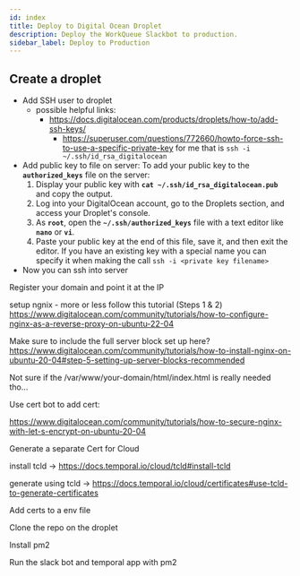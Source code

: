 ```yaml
---
id: index
title: Deploy to Digital Ocean Droplet
description: Deploy the WorkQueue Slackbot to production.
sidebar_label: Deploy to Production
---
```


## Create a droplet

- Add SSH user to droplet
  - possible helpful links:
    - https://docs.digitalocean.com/products/droplets/how-to/add-ssh-keys/
      - https://superuser.com/questions/772660/howto-force-ssh-to-use-a-specific-private-key
        for me that is `ssh -i ~/.ssh/id_rsa_digitalocean`
- Add public key to file on server:
  To add your public key to the **`authorized_keys`** file on the server:
  1. Display your public key with **`cat ~/.ssh/id_rsa_digitalocean.pub`** and copy the output.
  2. Log into your DigitalOcean account, go to the Droplets section, and access your Droplet's console.
  3. As **`root`**, open the **`~/.ssh/authorized_keys`** file with a text editor like **`nano`** or **`vi`**.
  4. Paste your public key at the end of this file, save it, and then exit the editor.
     If you have an existing key with a special name you can specify it when making the call
     `ssh -i <private key filename>`
- Now you can ssh into server

Register your domain and point it at the IP

setup ngnix - more or less follow this tutorial (Steps 1 & 2) https://www.digitalocean.com/community/tutorials/how-to-configure-nginx-as-a-reverse-proxy-on-ubuntu-22-04

Make sure to include the full server block set up here?
https://www.digitalocean.com/community/tutorials/how-to-install-nginx-on-ubuntu-20-04#step-5-setting-up-server-blocks-recommended

Not sure if the /var/www/your-domain/html/index.html is really needed tho…

Use cert bot to add cert:

https://www.digitalocean.com/community/tutorials/how-to-secure-nginx-with-let-s-encrypt-on-ubuntu-20-04

Generate a separate Cert for Cloud

install tcld → https://docs.temporal.io/cloud/tcld#install-tcld

generate using tcld → https://docs.temporal.io/cloud/certificates#use-tcld-to-generate-certificates

Add certs to a env file

Clone the repo on the droplet

Install pm2

Run the slack bot and temporal app with pm2
